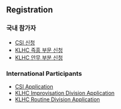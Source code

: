 
## Registration

### 국내 참가자

- [CSI 신청](https://tally.so/r/nW81BQ)
- [KLHC 즉흥 부문 신청](https://tally.so/r/nPOX1P)
- [KLHC 안무 부분 신청](https://tally.so/r/w4r1Zo)


### International Participants

- [CSI Application](https://tally.so/r/wddQrz)
- [KLHC Improvisation Division Application](https://tally.so/r/3EW8yo)
- [KLHC Routine Division Application](https://tally.so/r/w4rPgB)
